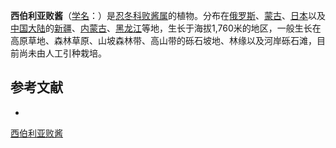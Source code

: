 {{Speciesbox
| name = 西伯利亚败酱
| status = 
| status_system = 
| image =
| genus = Patrinia
| species = sibirica
| authority = (L.) Juss.
}}

'''西伯利亚败酱'''（[[学名|学名]]：{{lang|la|''Patrinia sibirica''}}）是[[忍冬科|忍冬科]][[败酱属|败酱属]]的植物。分布在[[俄罗斯|俄罗斯]]、[[蒙古|蒙古]]、[[日本|日本]]以及[[中国大陆|中国大陆]]的[[新疆|新疆]]、[[内蒙古|内蒙古]]、[[黑龙江|黑龙江]]等地，生长于海拔1,760米的地区，一般生长在高原草地、森林草原、山坡森林带、高山带的砾石坡地、林缘以及河岸砾石滩，目前尚未由人工引种栽培。

== 参考文献 ==
<div class="references-small">
* {{cite web| url =http://www.bioinfo.cn/db05/KmzwSpecies.php?action=view&id=23587| title =西伯利亚败酱| work =《中国高等植物数据库全库》| publisher =中国科学院微生物研究所| author =昆明植物研究所| accessdate =2009-02-25| archive-date =2016-03-05| archive-url =https://web.archive.org/web/20160305070604/http://www.bioinfo.cn/db05/KmzwSpecies.php?action=view&id=23587| dead-url =yes}}
</div>
{{Taxonbar|from=Q15232243}}

[[Category:败酱属|西伯利亚败酱]]


{{植物小作品}}